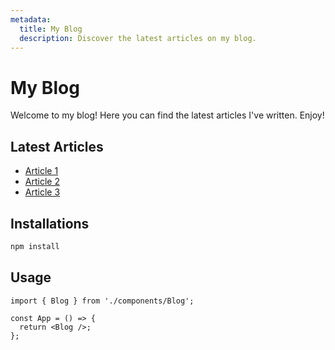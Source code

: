 ```yaml
---
metadata:
  title: My Blog
  description: Discover the latest articles on my blog.
---
```


# My Blog

Welcome to my blog! Here you can find the latest articles I've written. Enjoy! 

## Latest Articles

- [Article 1](./article-1)
- [Article 2](./article-2)
- [Article 3](./article-3)

## Installations

```bash
npm install
```

## Usage

```tsx {1} title="main.tsx" showLineNumbers /Blog/
import { Blog } from './components/Blog';

const App = () => {
  return <Blog />;
};
```